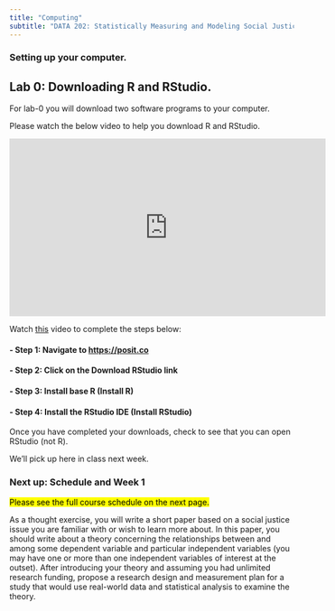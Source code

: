 ```yaml
---
title: "Computing"
subtitle: "DATA 202: Statistically Measuring and Modeling Social Justice"
---
```


### Setting up your computer.

## Lab 0: Downloading R and RStudio.

For lab-0 you will download two software programs to your computer.

Please watch the below video to help you download R and RStudio.

<center>

<iframe width="560" height="315" src="https://www.youtube.com/embed/pUe_iD7RJvo?si=q0rb1lzb2Ten8_ZR" title="YouTube video player" frameborder="0" allow="accelerometer; autoplay; clipboard-write; encrypted-media; gyroscope; picture-in-picture; web-share" allowfullscreen>

</iframe>

</center>

Watch [this](https://www.youtube.com/watch?v=pUe_iD7RJvo&t=93s) video to complete the steps below:

#### - Step 1: Navigate to <https://posit.co>

#### - Step 2: Click on the Download RStudio link

#### - Step 3: Install base R (Install R)

#### - Step 4: Install the RStudio IDE (Install RStudio)

Once you have completed your downloads, check to see that you can open RStudio (not R).

We'll pick up here in class next week.

### **Next up**: Schedule and Week 1

<mark>Please see the full course schedule on the next page.</mark>

As a thought exercise, you will write a short paper based on a social justice issue you are familiar with or wish to learn more about. In this paper, you should write about a theory concerning the relationships between and among some dependent variable and particular independent variables (you may have one or more than one independent variables of interest at the outset). After introducing your theory and assuming you had unlimited research funding, propose a research design and measurement plan for a study that would use real-world data and statistical analysis to examine the theory.
